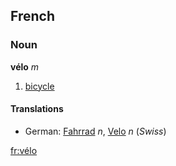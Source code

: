 ==French==
===Noun===
'''vélo''' ''m''

# [[bicycle]]

====Translations====
*German: [[Fahrrad]] ''n'', [[Velo]] ''n'' (''Swiss'')

[[fr:vélo]]